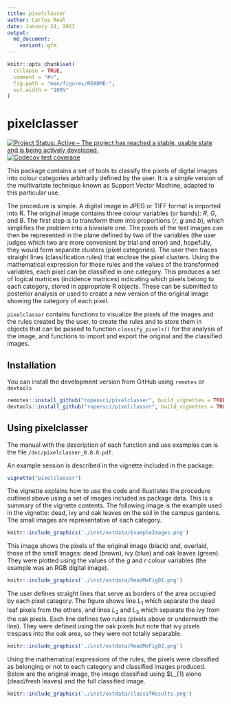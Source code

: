 ```yaml
---
title: pixelclasser
author: Carlos Real
date: January 24, 2021
output:
  md_document:
    variant: gfm
---
```


```r
knitr::opts_chunk$set(
  collapse = TRUE,
  comment = "#>",
  fig.path = "man/figures/README-",
  out.width = "100%"
)
```

# pixelclasser

<!-- badges: start -->
[![Project Status: Active – The project has reached a stable, usable state and is being actively developed.](https://www.repostatus.org/badges/latest/active.svg)](https://www.repostatus.org/#active)
[![Codecov test coverage](https://codecov.io/gh/ropensci/pixelclasser/pixelclasser/branch/master/graph/badge.svg)](https://codecov.io/gh/ropensci/pixelclasser?branch=master)
<!-- badges: end -->

This package contains a set of tools to classify the pixels of digital images into colour categories arbitrarily defined by the user. It is a simple version of the multivariate technique known as Support Vector Machine, adapted to this particular use.

The procedure is simple. A digital image in JPEG or TIFF format is imported into R. The original image contains three colour variables (or bands): $R$, $G$, and $B$. The first step is to transform them into proportions ($r$, $g$ and $b$), which simplifies the problem into a bivariate one. The pixels of the test images can then be represented in the plane defined by two of the variables (the user judges which two are more convenient by trial and error) and, hopefully, they would form separate clusters (pixel categories). The user then traces straight lines (classification rules) that enclose the pixel clusters. Using the mathematical expression for these rules and the values of the transformed variables, each pixel can be classified in one category.  This produces a set of logical matrices (incidence matrices) indicating which pixels belong to each category, stored in appropriate R objects. These can be submitted to posterior analysis or used to create a new version of the original image showing the category of each pixel.

`pixelclasser` contains functions to visualize the pixels of the images and the rules created by the user, to create the rules and to store them in objects that can be passed to function `classify_pixels()` for the analysis of the image, and functions to import and export the original and the classified images. 

## Installation

You can install the development version from GitHub using `remotes` or `devtools`

```r
remotes::install_github("ropensci/pixelclasser", build_vignettes = TRUE)
devtools::install_github("ropensci/pixelclasser", build_vignettes = TRUE)
```

## Using pixelclasser

The manual with the description of each function and use examples can is the
file `/doc/pixelclasser_0.8.0.pdf`.

An example session is described in the vignette included in the package:

```r
vignette("pixelclasser")
```

The vignette explains how to use the code and illustrates the procedure outlined above using a set of images included as package data. This is a summary of the vignette contents. The following image is the example used in the vignette: dead, ivy and oak leaves on the soil in the campus gardens. The small images are representative of each category.

```r
knitr::include_graphics('./inst/extdata/ExampleImages.png')
```

This image shows the pixels of the original image (black) and, overlaid, those of the small images: dead (brown), ivy (blue) and oak leaves (green). They were plotted using the values of the $g$ and $r$ colour variables (the example was an RGB digital image).    

```r
knitr::include_graphics('./inst/extdata/ReadMeFig01.png')
```

The user defines straight lines that serve as borders of the area occupied by each pixel category. The figure shows line $L_{1}$ which separate the dead leaf pixels from the others, and lines $L_{2}$ and $L_{3}$ which separate the ivy from the oak pixels. Each line defines two rules (pixels above or underneath the line). They were defined using the oak pixels but note that ivy pixels trespass into the oak area, so they were not totally separable.

```r
knitr::include_graphics('./inst/extdata/ReadMeFig02.png')
```

Using the mathematical expressions of the rules, the pixels were classified as belonging or not to each category and classified images produced. Below are the original image, the image classified using $L_{1} alone (dead/fresh leaves) and the full classified image.

```r
knitr::include_graphics('./inst/extdata/ClassifResults.png')
```
